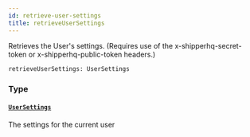 ```yaml
---
id: retrieve-user-settings
title: retrieveUserSettings
---
```


Retrieves the User's settings.
(Requires use of the x-shipperhq-secret-token or x-shipperhq-public-token headers.)

```graphql
retrieveUserSettings: UserSettings

```

### Type

#### [`UserSettings`](../../rate-manager-service/objects/user-settings)

The settings for the current user
